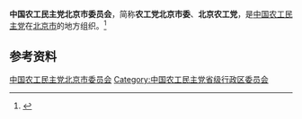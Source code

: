 {{Infobox PRCG
|机构名称 = 中国农工民主党北京市委员会
|标志1    =
|格言1    =
|届数     = 
|任期始   = 
|任期终   =
|职位1    = 主任委员
|人员1    = 
|职位2    = 副主任委员
|人员2    =
|人数2    =
|职位3    =
|人员3    =
|组织法规 = 中国农工民主党章程
|上级机构 = [[中国农工民主党中央委员会|中国农工民主党中央委员会]]
|机构类型 = [[民主党派|民主党派]][[中国一级行政区|省级行政区]][[委员会|委员会]]
|行政级别 = 正厅级
|场所1    = 
|地址1    = 
|邮编1    = 
|电话1    = 
|官网1    = <!-- {{url|}} -->
}}
'''中国农工民主党北京市委员会'''，简称'''农工党北京市委'''、'''北京农工党'''，是[[中国农工民主党|中国农工民主党]]在[[北京市|北京市]]的地方组织。<ref>{{Cite web|title=中国农工民主党章程_中国农工民主党章程|url=http://www.ngd.org.cn/gs/zc/20000.htm|accessdate=2020-09-02|work=中国农工民主党|archiveurl=https://web.archive.org/web/20200902135358/http://www.ngd.org.cn/gs/zc/20000.htm|archivedate=2020-09-02}}</ref>

== 参考资料 ==
{{reflist}}

{{中华人民共和国各省级行政区|委员会|中国农工民主党|仅内地=yes}}

{{Authority control}}
[[Category:中国农工民主党北京市委员会|]]
[[Category:中国农工民主党省级行政区委员会|Category:中国农工民主党省级行政区委员会]]